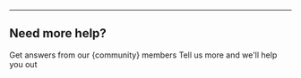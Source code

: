 
---

## Need more help?


<CardGroup cols={2}>
  <Card title="Post to our help community" icon="discord" href="https://discord.com/invite/ZsyyD5ysRC">
   Get answers from our {community} members
  </Card>
  <Card title="Contact us" icon="envelope" href="mailto:service@powerdrill.ai">
    Tell us more and we'll help you out
  </Card>
</CardGroup>

